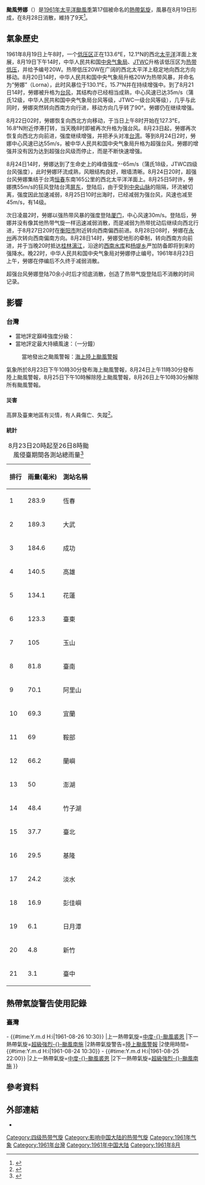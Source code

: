 {{UTC+8}}
{{NoteTA
|G1=Weather
|G2=TyphoonOld
|G3=TyphoonNew
|G4=單位
|G5=地名
|T=zh-cn:台风罗娜 (1961年); zh-hk:颱風羅娜 (1961年); zh-tw:颱風勞娜 (1961年); zh-mo:颱風勞娜 (1961年)
|1=zh-cn:台风罗娜; zh-hk:颱風羅娜; zh-tw:颱風勞娜; zh-mo:颱風羅娜
}}
{{Infobox Hurricane
|Name=颱風勞娜<br>{{lang|en|Typhoon Lorna}}
|Type=颱風
|Year=1961
|Basin=WPac
|Image location=Lorna 1961 track.png
|Image name=根據[[薩菲爾-辛普森颶風風力等級|薩菲爾-辛普森颶風風力等級]]的強度繪製的風暴路徑圖
|Formed={{start date|1961|08|19}}
|Dissipated={{enddate|1961|08|28}}
|1-min winds=120
|Pressure=950
|Damages=
|Fatalities=
|Areas=[[臺灣|臺灣]]；[[华南地区|华南地区]]
|Hurricane season=[[1961年太平洋颱風季|1961年太平洋颱風季]]
}}

'''颱風勞娜'''（{{lang-en|'''Typhoon Lorna'''}}）是[[1961年太平洋颱風季|1961年太平洋颱風季]]第17個被命名的[[熱帶氣旋|熱帶氣旋]]，風暴在8月19日形成，在8月28日消散，維持了9天<ref>{{Digital Typhoon|196116|LORNA}}</ref>。

==氣象歷史==
1961年8月19日上午8时，一个[[低压区|低压区]]正在133.6°E，12.1°N的西北[[太平洋|太平洋]]洋面上发展，8月19日下午14时，中华人民共和国[[中国气象局|中央气象局]]、[[JTWC|JTWC]]升格该低压区为[[热带低压|热带低压]]，并给予编号20W。热带低压20W在广阔的西北太平洋上稳定地向西北方向移动。8月20日14时，中华人民共和国中央气象局升格20W为热带风暴，并命名为“勞娜”（Lorna），此时风暴位于130.1°E，15.7°N并在持续增强中。到了8月21日14时，勞娜被升格为[[台风|台风]]，其结构亦已经相当成熟，中心风速已达35m/s（蒲氏12级，中华人民共和国中央气象局台风等级，JTWC一级台风等级），几乎与此同时，勞娜突然转向西南方向行进，移动方向几乎转了90°。勞娜仍在继续增强。

8月22日02时，勞娜恢复向西北方向移动，于当日上午8时开始在127.3°E，16.8°N附近停滞打转，当天晚8时即被再次升格为强台风。8月23日起，勞娜再次恢复向西北方向前进，强度继续增强，并把矛头对准[[台湾|台湾]]。等到8月24日2时，勞娜中心风速已达55m/s，被中华人民共和国中央气象局升格为超强台风，勞娜的增强并没有因为达到超强台风级而停止，而是不断快速增强。

8月24日14时，勞娜达到了生命史上的峰值强度--65m/s（蒲氏18级，JTWC四级台风强度），此时勞娜环流成熟，风眼结构良好，眼墙清晰。8月24日20时，超强台风勞娜集结于台湾[[恆春鎮|恒春]]东南165公里的西北太平洋洋面上。8月25日5时许，勞娜携55m/s的狂风登陆台湾[[屏東縣|屏东]]，登陆后，由于受到[[中央山脉|中央山脉]]的阻隔，环流被切离，强度因此加速减弱，8月25日10时出海时，已经减弱为强台风，风速也减至45m/s，有14级。

次日凌晨2时，勞娜以强热带风暴的强度登陆[[厦门|厦门]]，中心风速30m/s。登陆后，勞娜并没有像其他热带气旋一样迅速减弱消散，而是减弱为热带扰动后继续向西北行进，于8月27日20时在[[衡阳市|衡阳市]]附近转向西南偏西前进。8月28日08时，勞娜在[[永州|永州]]再次转向西南偏南方向。8月28日14时，勞娜受地形的牵制，转向西南方向前进，并于当晚20时抵达[[桂林|桂林]][[漓江|漓江]]，沿途的[[西南水库|西南水库]]和[[杨堤乡|杨堤乡]]严加防备即将到来的强降水。晚22时，中华人民共和国中央气象局对勞娜停止编号。1961年8月23日上午，勞娜在停编后不久终于减弱消散。

超强台风勞娜登陆70余小时后才彻底消散，创造了热带气旋登陆后不消散的时间记录。

==影響==
===台灣===
*當地評定巔峰強度分級：{{熱帶氣旋等級|CWB=4}}
*當地評定最大持續風速：{{convert|60|m/s|kn km/h}}（一分鐘）
:當地發出之颱風警報：[[海上颱風警報|海上]][[陸上颱風警報|陸上颱風警報]]
氣象所於8月23日下午10時30分發布海上颱風警報，8月24日上午11時30分發布陸上颱風警報，8月25日下午10時解除陸上颱風警報，8月26日上午10時30分解除所有颱風警報。
{{TWTY Wind|avg|彭佳嶼=19.2|基隆=14|臺北=11.2|新竹=12.2|宜蘭=12|花蓮=11.7|成功=14|臺東=17|大武=28.3|蘭嶼=43.3|臺中=5.2|臺南=13|高雄=17|恆春=20.8|澎湖=19.8|Remark=}}
{{TWTY Wind|gust|彭佳嶼=24.2|基隆=21.5|臺北=20|新竹=17.2|宜蘭=16|花蓮=16|成功=19.1|臺東=23|大武=37.6|蘭嶼=51|臺中=12.6|臺南=32.3|恆春=26.4|澎湖=24.7|Remark=}}

====災害====
高屏及臺東地區有災情，有人員傷亡、失蹤<ref>{{Cite web |url=http://rdc11.cwb.gov.tw/TDB/ntdb/pageControl/typhoon?year=1961&num=196116&name=LORNA&from_warning=true |title=1961 年勞娜(LORNA)颱風 |accessdate=2016-07-10 |archive-date=2016-08-16 |archive-url=https://web.archive.org/web/20160816112553/http://rdc11.cwb.gov.tw/TDB/ntdb/pageControl/typhoon?year=1961&num=196116&name=LORNA&from_warning=true |dead-url=yes }}</ref>。

====統計====
{| class="wikitable sortable"
|+8月23日20時起至26日8時颱風侵臺期間各測站總雨量<ref>{{Cite web |url=http://rdc11.cwb.gov.tw/TDB/ntdb/pageControl/typhoon?year=1961&num=196116&name=LORNA&from_warning=true |title=1961 年勞娜(LORNA)颱風 |accessdate=2016-07-10 |archive-date=2016-08-16 |archive-url=https://web.archive.org/web/20160816112553/http://rdc11.cwb.gov.tw/TDB/ntdb/pageControl/typhoon?year=1961&num=196116&name=LORNA&from_warning=true }}</ref>
! 排行 !! 雨量(毫米) !! 測站名稱 
|-
|1||283.9||恆春
|-
|2||189.3||大武
|-
|3||184.6||成功
|-
|4||140.5||高雄
|-
|5||134.1||花蓮
|-
|6||123.3||臺東
|-
|7||105||玉山
|-
|8||81.8||臺南
|-
|9||70.1||阿里山
|-
|10||69.3||宜蘭
|-
|11||69||鞍部
|-
|12||66.2||蘭嶼
|-
|13||50||澎湖
|-
|14||48.4||竹子湖
|-
|15||37.7||臺北
|-
|16||29.5||基隆
|-
|17||24.2||淡水
|-
|18||16.9||彭佳嶼
|-
|19||6.1||日月潭
|-
|20||4.8||新竹
|-
|21||3.1||臺中
|}

==熱帶氣旋警告使用記錄==
===臺灣===
{{熱帶氣旋警告使用記錄
|氣象台={{flagicon|Taiwan}}[[中央氣象局|中央氣象局]]
|警告系統=颱風警報
|熱帶氣旋警告=[[海上颱風警報|海上颱風警報]]
|使用時間={{#time:Y.m.d H:i|1961-08-23 22:30}} - {{#time:Y.m.d H:i|1961-08-26 10:30}}
|上一熱帶氣旋=[[颱風裘恩_(1961年)|中度-{}-颱風裘恩]]
|下一熱帶氣旋=[[颱風南施_(1961年)|超級強烈-{}-颱風南施]]
|2熱帶氣旋警告=[[陸上颱風警報|陸上颱風警報]]
|2使用時間={{#time:Y.m.d H:i|1961-08-24 10:30}} - {{#time:Y.m.d H:i|1961-08-25 22:00}}
|2上一熱帶氣旋=[[颱風裘恩_(1961年)|中度-{}-颱風裘恩]]
|2下一熱帶氣旋=[[颱風南施_(1961年)|超級強烈-{}-颱風南施]]
}}

==參考資料==
{{reflist}}
==外部連結==
*{{Digital Typhoon|196116|LORNA}}
{{台灣颱風}}
[[Category:四级热带气旋|Category:四级热带气旋]]
[[Category:影响中国大陆的热带气旋|Category:影响中国大陆的热带气旋]]
[[Category:1961年气象|Category:1961年气象]]
[[Category:1961年台灣|Category:1961年台灣]]
[[Category:1961年中国大陆|Category:1961年中国大陆]]
[[Category:1961年8月|Category:1961年8月]]